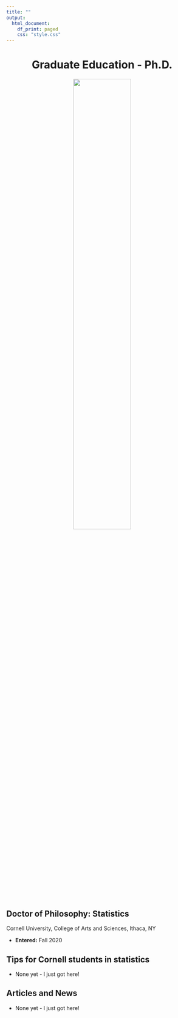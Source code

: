 ```yaml
---
title: ""
output:
  html_document:
    df_print: paged
    css: "style.css"
---
```


<center> <h1>Graduate Education - Ph.D.</h1> </center>

</div>
<div style="margin-bottom:20px;">
</div>

<center>
<img src="cornell.jpg" style="width:55%">
</center>

</div>
<div style="margin-bottom:20px;">
</div>

## Doctor of Philosophy: Statistics
Cornell University, College of Arts and Sciences, Ithaca, NY

- **Entered:** Fall 2020    

</div>
<div style="margin-bottom:20px;">
</div>

## Tips for Cornell students in statistics

- None yet - I just got here!

## Articles and News

- None yet - I just got here!


